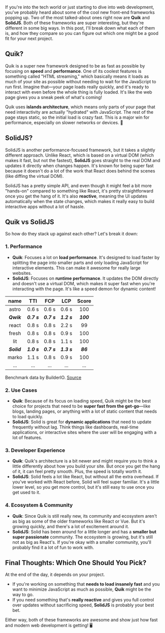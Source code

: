 If you're into the tech world or just starting to dive into web development, you've probably heard about some of the cool new front-end frameworks popping up. Two of the most talked-about ones right now are **Quik** and **SolidJS**. Both of these frameworks are super interesting, but they're different in some big ways. In this post, I'll break down what each of them is, and how they compare so you can figure out which one might be a good fit for your next project.

## Quik?

Quik is a super new framework designed to be as fast as possible by focusing on **speed** and **performance**. One of its coolest features is something called "HTML streaming," which basically means it loads as much of your site as possible without needing to wait for the JavaScript to run first. Imagine that—your page loads really quickly, and it's ready to interact with even before the whole thing is fully loaded. It's like the web page gives you a sneak peek of what's coming!

Quik uses **islands architecture**, which means only parts of your page that need interactivity are actually "hydrated" with JavaScript. The rest of the page stays static, so the initial load is crazy fast. This is a major win for performance, especially on slower networks or devices. 🚀

## SolidJS?

SolidJS is another performance-focused framework, but it takes a slightly different approach. Unlike React, which is based on a virtual DOM (which makes it fast, but not the fastest), **SolidJS** goes straight to the real DOM and updates it directly when changes happen. It's known for being super fast because it doesn't do a lot of the work that React does behind the scenes (like diffing the virtual DOM).

SolidJS has a pretty simple API, and even though it might feel a bit more "hands-on" compared to something like React, it's pretty straightforward once you get the hang of it. It's also **reactive**, meaning the UI updates automatically when the state changes, which makes it really easy to build interactive apps without a lot of hassle.

## Quik vs SolidJS

So how do they stack up against each other? Let's break it down:

### 1. **Performance**

- **Quik**: Focuses a lot on **load performance**. It's designed to load faster by splitting the page into smaller parts and only loading JavaScript for interactive elements. This can make it awesome for really large websites.
- **SolidJS**: Focuses on **runtime performance**. It updates the DOM directly and doesn't use a virtual DOM, which makes it super fast when you're interacting with the page. It's like a speed demon for dynamic content!

|    name     |     TTI     |     FCP     |     LCP     |   Score   |
| :---------: | :---------: | :---------: | :---------: | :-------: |
|    astro    |    0.6 s    |    0.6 s    |    0.6 s    |    100    |
| **_Qwik_**  | **_0.7 s_** | **_0.7 s_** | **_1.2 s_** | **_100_** |
|    react    |    0.8 s    |    0.8 s    |    2.2 s    |    99     |
|    fresh    |    0.8 s    |    0.8 s    |    0.9 s    |    100    |
|     lit     |    0.8 s    |    0.8 s    |    1.1 s    |    100    |
| **_Solid_** | **_1.0 s_** | **_0.7 s_** | **_1.3 s_** | **_86_**  |
|    marko    |    1.1 s    |    0.8 s    |    0.9 s    |    100    |
|     ...     |     ...     |     ...     |     ...     |    ...    |

Benchmark data by BuilderIO. [Source](https://github.com/BuilderIO/framework-benchmarks?tab=readme-ov-file#todo-app)

### 2. **Use Cases**

- **Quik**: Because of its focus on loading speed, Quik might be the best choice for projects that need to be **super fast from the get-go**—like blogs, landing pages, or anything with a lot of static content that needs to load quickly.
- **SolidJS**: Solid is great for **dynamic applications** that need to update frequently without lag. Think things like dashboards, real-time applications, or interactive sites where the user will be engaging with a lot of features.

### 3. **Developer Experience**

- **Quik**: Quik's architecture is a bit newer and might require you to think a little differently about how you build your site. But once you get the hang of it, it can feel pretty smooth. Plus, the speed is totally worth it.
- **SolidJS**: Solid feels a lot like React, but without all the extra overhead. If you've worked with React before, Solid will feel super familiar. It's a little lower level, so you get more control, but it's still easy to use once you get used to it.

### 4. **Ecosystem & Community**

- **Quik**: Since Quik is still really new, its community and ecosystem aren't as big as some of the older frameworks like React or Vue. But it's growing quickly, and there's a lot of excitement around it.
- **SolidJS**: Solid has been around for a little longer and has a **smaller but super passionate** community. The ecosystem is growing, but it's still not as big as React's. If you're okay with a smaller community, you'll probably find it a lot of fun to work with.

## Final Thoughts: Which One Should You Pick?

At the end of the day, it depends on your project.

- If you're working on something that **needs to load insanely fast** and you want to minimize JavaScript as much as possible, **Quik** might be the way to go.
- If you need something that's **really reactive** and gives you full control over updates without sacrificing speed, **SolidJS** is probably your best bet.

Either way, both of these frameworks are awesome and show just how fast and modern web development is getting! 🖥️
